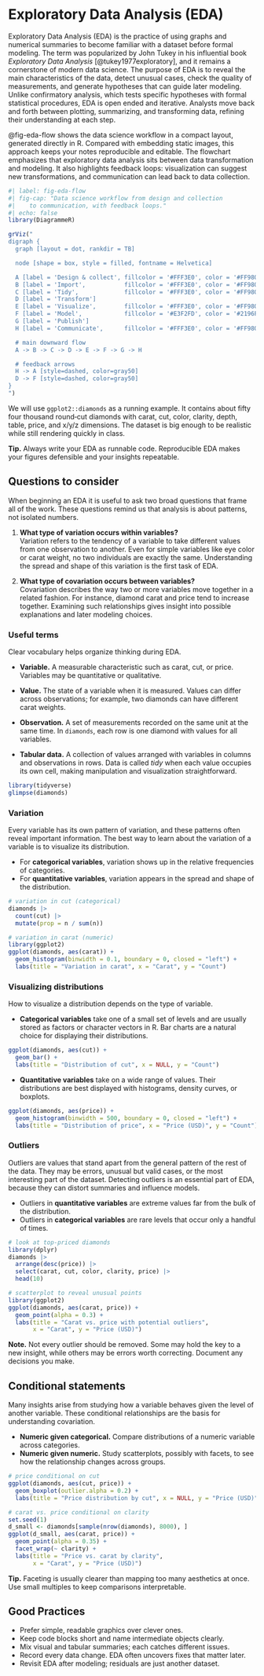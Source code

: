 # Exploratory Data Analysis (EDA)

Exploratory Data Analysis (EDA) is the practice of using graphs and
numerical summaries to become familiar with a dataset before formal
modeling. The term was popularized by John Tukey in his influential
book *Exploratory Data Analysis* [@tukey1977exploratory],
and it remains a cornerstone
of modern data science. The purpose of EDA is to reveal the main
characteristics of the data, detect unusual cases, check the quality
of measurements, and generate hypotheses that can guide later
modeling. Unlike confirmatory analysis, which tests specific
hypotheses with formal statistical procedures, EDA is open ended and
iterative. Analysts move back and forth between plotting,
summarizing, and transforming data, refining their understanding at
each step. 


@fig-eda-flow shows the data science workflow in a compact
layout, generated directly in R. Compared with embedding static images,
this approach keeps your notes reproducible and editable. The flowchart
emphasizes that exploratory data analysis sits between data
transformation and modeling. It also highlights feedback loops:
visualization can suggest new transformations, and communication can
lead back to data collection.

```r
#| label: fig-eda-flow
#| fig-cap: "Data science workflow from design and collection 
#|    to communication, with feedback loops."
#| echo: false
library(DiagrammeR)

grViz("
digraph {
  graph [layout = dot, rankdir = TB]

  node [shape = box, style = filled, fontname = Helvetica]

  A [label = 'Design & collect', fillcolor = '#FFF3E0', color = '#FF9800', fontcolor = '#E65100']
  B [label = 'Import',           fillcolor = '#FFF3E0', color = '#FF9800', fontcolor = '#E65100']
  C [label = 'Tidy',             fillcolor = '#FFF3E0', color = '#FF9800', fontcolor = '#E65100']
  D [label = 'Transform']
  E [label = 'Visualize',        fillcolor = '#FFF3E0', color = '#FF9800', fontcolor = '#E65100']
  F [label = 'Model',            fillcolor = '#E3F2FD', color = '#2196F3', fontcolor = '#0D47A1']
  G [label = 'Publish']
  H [label = 'Communicate',      fillcolor = '#FFF3E0', color = '#FF9800', fontcolor = '#E65100']

  # main downward flow
  A -> B -> C -> D -> E -> F -> G -> H

  # feedback arrows
  H -> A [style=dashed, color=gray50]
  D -> F [style=dashed, color=gray50]
}
")
```

We will use `ggplot2::diamonds` as a running example. It contains about
fifty four thousand round‑cut diamonds with carat, cut, color, clarity,
depth, table, price, and x/y/z dimensions. The dataset is big enough to
be realistic while still rendering quickly in class.

::: callout-tip
**Tip.** Always write your EDA as runnable code. Reproducible EDA makes
your figures defensible and your insights repeatable.
:::

## Questions to consider

When beginning an EDA it is useful to ask two broad questions that
frame all of the work. These questions remind us that analysis is
about patterns, not isolated numbers.

1. **What type of variation occurs within variables?**  
   Variation refers to the tendency of a variable to take different
   values from one observation to another. Even for simple variables
   like eye color or carat weight, no two individuals are exactly the
   same. Understanding the spread and shape of this variation is the
   first task of EDA.

2. **What type of covariation occurs between variables?**  
   Covariation describes the way two or more variables move together
   in a related fashion. For instance, diamond carat and price tend to
   increase together. Examining such relationships gives insight into
   possible explanations and later modeling choices.

### Useful terms

Clear vocabulary helps organize thinking during EDA.

- **Variable.** A measurable characteristic such as carat, cut, or
  price. Variables may be quantitative or qualitative.

- **Value.** The state of a variable when it is measured. Values can
  differ across observations; for example, two diamonds can have
different carat weights.

- **Observation.** A set of measurements recorded on the same unit at
the same time. In `diamonds`, each row is one diamond with values
for all variables.

- **Tabular data.** A collection of values arranged with variables in
columns and observations in rows. Data is called *tidy* when each
value occupies its own cell, making manipulation and visualization
straightforward.

```r
library(tidyverse)
glimpse(diamonds)
```

### Variation

Every variable has its own pattern of variation, and these patterns
often reveal important information. The best way to learn about the
variation of a variable is to visualize its distribution.

- For **categorical variables**, variation shows up in the relative
  frequencies of categories.
- For **quantitative variables**, variation appears in the spread and
  shape of the distribution.

```r
# variation in cut (categorical)
diamonds |>
  count(cut) |>
  mutate(prop = n / sum(n))
```

```r
# variation in carat (numeric)
library(ggplot2)
ggplot(diamonds, aes(carat)) +
  geom_histogram(binwidth = 0.1, boundary = 0, closed = "left") +
  labs(title = "Variation in carat", x = "Carat", y = "Count")
```

### Visualizing distributions

How to visualize a distribution depends on the type of variable.

- **Categorical variables** take one of a small set of levels and are
  usually stored as factors or character vectors in R. Bar charts are
a natural choice for displaying their distributions.

```r
ggplot(diamonds, aes(cut)) +
  geom_bar() +
  labs(title = "Distribution of cut", x = NULL, y = "Count")
```

- **Quantitative variables** take on a wide range of values. Their
distributions are best displayed with histograms, density curves, or
boxplots.

```r
ggplot(diamonds, aes(price)) +
  geom_histogram(binwidth = 500, boundary = 0, closed = "left") +
  labs(title = "Distribution of price", x = "Price (USD)", y = "Count")
```

### Outliers

Outliers are values that stand apart from the general pattern of the
rest of the data. They may be errors, unusual but valid cases, or the
most interesting part of the dataset. Detecting outliers is an essential
part of EDA, because they can distort summaries and influence models.

- Outliers in **quantitative variables** are extreme values far from the
  bulk of the distribution.
- Outliers in **categorical variables** are rare levels that occur only a
  handful of times.

```r
# look at top-priced diamonds
library(dplyr)
diamonds |>
  arrange(desc(price)) |>
  select(carat, cut, color, clarity, price) |>
  head(10)

# scatterplot to reveal unusual points
library(ggplot2)
ggplot(diamonds, aes(carat, price)) +
  geom_point(alpha = 0.3) +
  labs(title = "Carat vs. price with potential outliers",
       x = "Carat", y = "Price (USD)")
```

::: callout-note
**Note.** Not every outlier should be removed. Some may hold the key to
a new insight, while others may be errors worth correcting. Document any
decisions you make.
:::


## Conditional statements

Many insights arise from studying how a variable behaves given the level
of another variable. These conditional relationships are the basis for
understanding covariation.

- **Numeric given categorical.** Compare distributions of a numeric
  variable across categories.
- **Numeric given numeric.** Study scatterplots, possibly with facets,
  to see how the relationship changes across groups.

```r
# price conditional on cut
ggplot(diamonds, aes(cut, price)) +
  geom_boxplot(outlier.alpha = 0.2) +
  labs(title = "Price distribution by cut", x = NULL, y = "Price (USD)")

# carat vs. price conditional on clarity
set.seed(1)
d_small <- diamonds[sample(nrow(diamonds), 8000), ]
ggplot(d_small, aes(carat, price)) +
  geom_point(alpha = 0.35) +
  facet_wrap(~ clarity) +
  labs(title = "Price vs. carat by clarity",
       x = "Carat", y = "Price (USD)")
```

::: callout-tip
**Tip.** Faceting is usually clearer than mapping too many aesthetics at
once. Use small multiples to keep comparisons interpretable.
:::

## Good Practices

- Prefer simple, readable graphics over clever ones.
- Keep code blocks short and name intermediate objects clearly.
- Mix visual and tabular summaries; each catches different issues.
- Record every data change. EDA often uncovers fixes that matter later.
- Revisit EDA after modeling; residuals are just another dataset.

